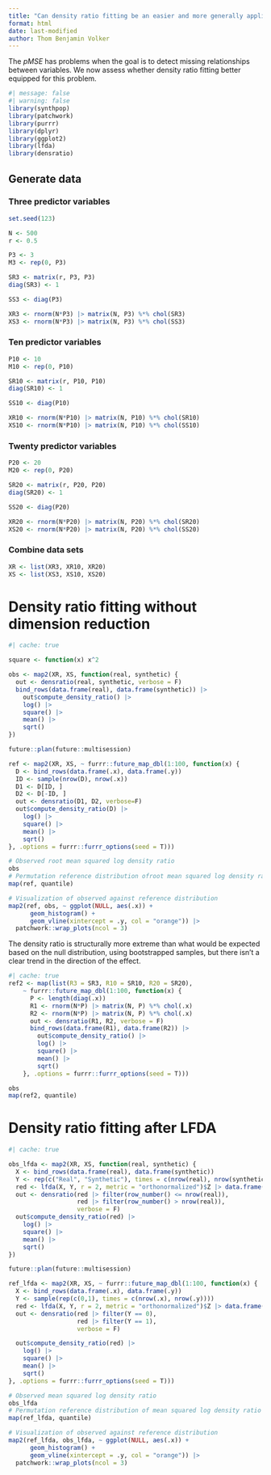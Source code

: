 ```yaml
---
title: "Can density ratio fitting be an easier and more generally applicable alternative to the $pMSE$?"
format: html
date: last-modified
author: Thom Benjamin Volker
---
```


The $pMSE$ has problems when the goal is to detect missing relationships between variables. We now assess whether density ratio fitting better equipped for this problem.

```r
#| message: false
#| warning: false
library(synthpop)
library(patchwork)
library(purrr)
library(dplyr)
library(ggplot2)
library(lfda)
library(densratio)
```


## Generate data

### Three predictor variables

```r
set.seed(123)

N <- 500
r <- 0.5

P3 <- 3
M3 <- rep(0, P3)

SR3 <- matrix(r, P3, P3)
diag(SR3) <- 1

SS3 <- diag(P3)

XR3 <- rnorm(N*P3) |> matrix(N, P3) %*% chol(SR3)
XS3 <- rnorm(N*P3) |> matrix(N, P3) %*% chol(SS3)
```

### Ten predictor variables

```r
P10 <- 10
M10 <- rep(0, P10)

SR10 <- matrix(r, P10, P10)
diag(SR10) <- 1

SS10 <- diag(P10)

XR10 <- rnorm(N*P10) |> matrix(N, P10) %*% chol(SR10)
XS10 <- rnorm(N*P10) |> matrix(N, P10) %*% chol(SS10)
```

### Twenty predictor variables

```r
P20 <- 20
M20 <- rep(0, P20)

SR20 <- matrix(r, P20, P20)
diag(SR20) <- 1

SS20 <- diag(P20)

XR20 <- rnorm(N*P20) |> matrix(N, P20) %*% chol(SR20)
XS20 <- rnorm(N*P20) |> matrix(N, P20) %*% chol(SS20)
```

### Combine data sets

```r
XR <- list(XR3, XR10, XR20)
XS <- list(XS3, XS10, XS20)
```

# Density ratio fitting without dimension reduction

```r
#| cache: true

square <- function(x) x^2

obs <- map2(XR, XS, function(real, synthetic) {
  out <- densratio(real, synthetic, verbose = F)
  bind_rows(data.frame(real), data.frame(synthetic)) |>
    out$compute_density_ratio() |>
    log() |>
    square() |>
    mean() |>
    sqrt()
})

future::plan(future::multisession)

ref <- map2(XR, XS, ~ furrr::future_map_dbl(1:100, function(x) {
  D <- bind_rows(data.frame(.x), data.frame(.y))
  ID <- sample(nrow(D), nrow(.x))
  D1 <- D[ID, ]
  D2 <- D[-ID, ]
  out <- densratio(D1, D2, verbose=F)
  out$compute_density_ratio(D) |>
    log() |>
    square() |>
    mean() |>
    sqrt()
}, .options = furrr::furrr_options(seed = T)))

# Observed root mean squared log density ratio
obs 
# Permutation reference distribution ofroot mean squared log density ratio
map(ref, quantile) 

# Visualization of observed against reference distribution
map2(ref, obs, ~ ggplot(NULL, aes(.x)) +
      geom_histogram() +
      geom_vline(xintercept = .y, col = "orange")) |>
  patchwork::wrap_plots(ncol = 3)
```

The density ratio is structurally more extreme than what would be expected based on the null distribution, using bootstrapped samples, but there isn't a clear trend in the direction of the effect. 

```r
#| cache: true
ref2 <- map(list(R3 = SR3, R10 = SR10, R20 = SR20), 
    ~ furrr::future_map_dbl(1:100, function(x) {
      P <- length(diag(.x))
      R1 <- rnorm(N*P) |> matrix(N, P) %*% chol(.x)
      R2 <- rnorm(N*P) |> matrix(N, P) %*% chol(.x)
      out <- densratio(R1, R2, verbose = F)
      bind_rows(data.frame(R1), data.frame(R2)) |>
        out$compute_density_ratio() |>
        log() |>
        square() |>
        mean() |>
        sqrt()
    }, .options = furrr::furrr_options(seed = T)))

obs
map(ref2, quantile)
```

# Density ratio fitting after LFDA

```r
#| cache: true

obs_lfda <- map2(XR, XS, function(real, synthetic) {
  X <- bind_rows(data.frame(real), data.frame(synthetic))
  Y <- rep(c("Real", "Synthetic"), times = c(nrow(real), nrow(synthetic)))
  red <- lfda(X, Y, r = 2, metric = "orthonormalized")$Z |> data.frame()
  out <- densratio(red |> filter(row_number() <= nrow(real)),
                   red |> filter(row_number() > nrow(real)), 
                   verbose = F)
  out$compute_density_ratio(red) |>
    log() |>
    square() |>
    mean() |>
    sqrt()
})

future::plan(future::multisession)

ref_lfda <- map2(XR, XS, ~ furrr::future_map_dbl(1:100, function(x) {
  X <- bind_rows(data.frame(.x), data.frame(.y))
  Y <- sample(rep(c(0,1), times = c(nrow(.x), nrow(.y))))
  red <- lfda(X, Y, r = 2, metric = "orthonormalized")$Z |> data.frame()
  out <- densratio(red |> filter(Y == 0),
                   red |> filter(Y == 1), 
                   verbose = F)

  out$compute_density_ratio(red) |>
    log() |>
    square() |>
    mean() |>
    sqrt()
}, .options = furrr::furrr_options(seed = T)))

# Observed mean squared log density ratio
obs_lfda
# Permutation reference distribution of mean squared log density ratio
map(ref_lfda, quantile) 

# Visualization of observed against reference distribution
map2(ref_lfda, obs_lfda, ~ ggplot(NULL, aes(.x)) +
      geom_histogram() +
      geom_vline(xintercept = .y, col = "orange")) |>
  patchwork::wrap_plots(ncol = 3)
```



